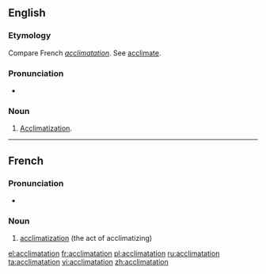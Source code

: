 ==English==

===Etymology===
Compare French ''[[acclimatation]]''.  See [[acclimate]].

===Pronunciation===
* {{rhymes|eɪʃǝn}}

===Noun===
{{infl|en|noun}}

# [[acclimatization|Acclimatization]].

----

==French==

===Pronunciation===
* {{audio|Fr-acclimatation.ogg|Audio}}

===Noun===
{{infl|fr|noun|g=f}}

# [[acclimatization]] (the act of acclimatizing)

[[el:acclimatation]]
[[fr:acclimatation]]
[[pl:acclimatation]]
[[ru:acclimatation]]
[[ta:acclimatation]]
[[vi:acclimatation]]
[[zh:acclimatation]]